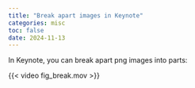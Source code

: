 ```yaml
---
title: "Break apart images in Keynote"
categories: misc
toc: false
date: 2024-11-13
---
```


In Keynote, you can break apart png images into parts:

{{< video fig_break.mov >}}
